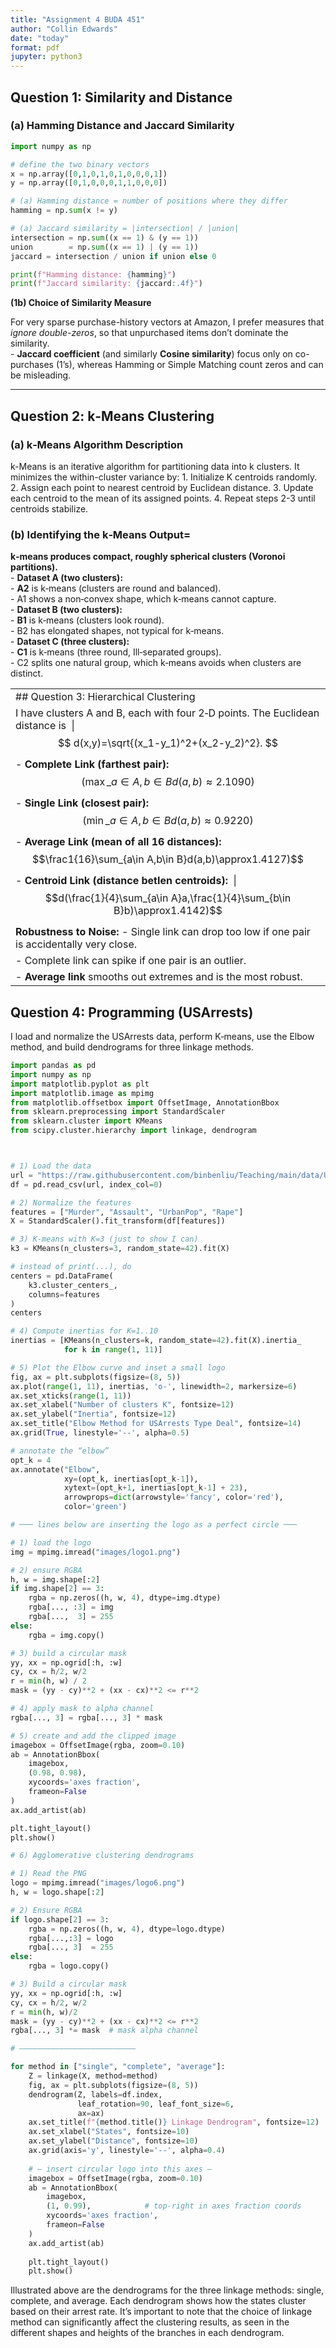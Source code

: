 ```yaml
---
title: "Assignment 4 BUDA 451"
author: "Collin Edwards"
date: "today"
format: pdf
jupyter: python3
---
```


## Question 1: Similarity and Distance

### (a) Hamming Distance and Jaccard Similarity

```python
import numpy as np

# define the two binary vectors
x = np.array([0,1,0,1,0,1,0,0,0,1])
y = np.array([0,1,0,0,0,1,1,0,0,0])

# (a) Hamming distance = number of positions where they differ
hamming = np.sum(x != y)

# (a) Jaccard similarity = |intersection| / |union|
intersection = np.sum((x == 1) & (y == 1))
union        = np.sum((x == 1) | (y == 1))
jaccard = intersection / union if union else 0

print(f"Hamming distance: {hamming}")
print(f"Jaccard similarity: {jaccard:.4f}")

```

**(1b) Choice of Similarity Measure**

For very sparse purchase-history vectors at Amazon, I prefer measures that *ignore double-zeros*, so that unpurchased items don’t dominate the similarity.\
- **Jaccard coefficient** (and similarly **Cosine similarity**) focus only on co-purchases (1’s), whereas Hamming or Simple Matching count zeros and can be misleading.

------------------------------------------------------------------------

## Question 2: k‑Means Clustering

### (a) k‑Means Algorithm Description

k-Means is an iterative algorithm for partitioning data into k clusters. It minimizes the within-cluster variance by: 1. Initialize K centroids randomly. 2. Assign each point to nearest centroid by Euclidean distance. 3. Update each centroid to the mean of its assigned points. 4. Repeat steps 2-3 until centroids stabilize.

### (b) Identifying the k‑Means Output=

**k‑means produces compact, roughly spherical clusters (Voronoi partitions).**\
- **Dataset A (two clusters):**\
- **A2** is k‑means (clusters are round and balanced).\
- A1 shows a non‑convex shape, which k‑means cannot capture.\
- **Dataset B (two clusters):**\
- **B1** is k‑means (clusters look round).\
- B2 has elongated shapes, not typical for k‑means.\
- **Dataset C (three clusters):**\
- **C1** is k‑means (three round, Ill‑separated groups).\
- C2 splits one natural group, which k‑means avoids when clusters are distinct.

+--------------------------------------------------------------------------------------------------+
| \## Question 3: Hierarchical Clustering                                                          |
+--------------------------------------------------------------------------------------------------+
| I have clusters A and B, each with four 2‑D points. The Euclidean distance is\                  |
| $$ d(x,y)=\sqrt{(x_1-y_1)^2+(x_2-y_2)^2}. $$                                                     |
+--------------------------------------------------------------------------------------------------+
| \- **Complete Link (farthest pair):**\                                                           |
| $$(\displaystyle \max\_{a\in A,b\in B}d(a,b)\approx2.1090)$$                                     |
+--------------------------------------------------------------------------------------------------+
| \- **Single Link (closest pair):**\                                                              |
| $$(\displaystyle \min\_{a\in A,b\in B}d(a,b)\approx0.9220)$$                                     |
+--------------------------------------------------------------------------------------------------+
| \- **Average Link (mean of all 16 distances):**\                                                 |
| $$\frac1{16}\sum_{a\in A,b\in B}d(a,b)\approx1.4127)$$                                           |
+--------------------------------------------------------------------------------------------------+
| \- **Centroid Link (distance betIen centroids):**\                                              |
| $$d(\frac{1}{4}\sum_{a\in A}a,\frac{1}{4}\sum_{b\in B}b)\approx1.4142)$$                         |
+--------------------------------------------------------------------------------------------------+
| **Robustness to Noise:** - Single link can drop too low if one pair is accidentally very close.\ |
+--------------------------------------------------------------------------------------------------+
| \- Complete link can spike if one pair is an outlier.\                                           |
+--------------------------------------------------------------------------------------------------+
| \- **Average link** smooths out extremes and is the most robust.                                 |
+--------------------------------------------------------------------------------------------------+

## Question 4: Programming (USArrests)

I load and normalize the USArrests data, perform K‑means, use the Elbow method, and build dendrograms for three linkage methods.

```python
import pandas as pd
import numpy as np
import matplotlib.pyplot as plt
import matplotlib.image as mpimg
from matplotlib.offsetbox import OffsetImage, AnnotationBbox
from sklearn.preprocessing import StandardScaler
from sklearn.cluster import KMeans
from scipy.cluster.hierarchy import linkage, dendrogram



# 1) Load the data
url = "https://raw.githubusercontent.com/binbenliu/Teaching/main/data/USArrests.txt"
df = pd.read_csv(url, index_col=0)

# 2) Normalize the features
features = ["Murder", "Assault", "UrbanPop", "Rape"]
X = StandardScaler().fit_transform(df[features])

# 3) K‑means with K=3 (just to show I can)
k3 = KMeans(n_clusters=3, random_state=42).fit(X)

# instead of print(...), do
centers = pd.DataFrame(
    k3.cluster_centers_,
    columns=features
)
centers

# 4) Compute inertias for K=1..10
inertias = [KMeans(n_clusters=k, random_state=42).fit(X).inertia_
            for k in range(1, 11)]

# 5) Plot the Elbow curve and inset a small logo
fig, ax = plt.subplots(figsize=(8, 5))
ax.plot(range(1, 11), inertias, 'o-', linewidth=2, markersize=6)
ax.set_xticks(range(1, 11))
ax.set_xlabel("Number of clusters K", fontsize=12)
ax.set_ylabel("Inertia", fontsize=12)
ax.set_title("Elbow Method for USArrests Type Deal", fontsize=14)
ax.grid(True, linestyle='--', alpha=0.5)

# annotate the “elbow”
opt_k = 4
ax.annotate("Elbow",
            xy=(opt_k, inertias[opt_k-1]),
            xytext=(opt_k+1, inertias[opt_k-1] + 23),
            arrowprops=dict(arrowstyle='fancy', color='red'),
            color='green')

# ─── lines below are inserting the logo as a perfect circle ───

# 1) load the logo
img = mpimg.imread("images/logo1.png")

# 2) ensure RGBA
h, w = img.shape[:2]
if img.shape[2] == 3:
    rgba = np.zeros((h, w, 4), dtype=img.dtype)
    rgba[..., :3] = img
    rgba[...,  3] = 255
else:
    rgba = img.copy()

# 3) build a circular mask
yy, xx = np.ogrid[:h, :w]
cy, cx = h/2, w/2
r = min(h, w) / 2
mask = (yy - cy)**2 + (xx - cx)**2 <= r**2

# 4) apply mask to alpha channel
rgba[..., 3] = rgba[..., 3] * mask

# 5) create and add the clipped image
imagebox = OffsetImage(rgba, zoom=0.10)
ab = AnnotationBbox(
    imagebox,
    (0.98, 0.98),
    xycoords='axes fraction',
    frameon=False
)
ax.add_artist(ab)

plt.tight_layout()
plt.show()

# 6) Agglomerative clustering dendrograms

# 1) Read the PNG
logo = mpimg.imread("images/logo6.png")
h, w = logo.shape[:2]

# 2) Ensure RGBA
if logo.shape[2] == 3:
    rgba = np.zeros((h, w, 4), dtype=logo.dtype)
    rgba[...,:3] = logo
    rgba[..., 3]  = 255
else:
    rgba = logo.copy()

# 3) Build a circular mask
yy, xx = np.ogrid[:h, :w]
cy, cx = h/2, w/2
r = min(h, w)/2
mask = (yy - cy)**2 + (xx - cx)**2 <= r**2
rgba[..., 3] *= mask  # mask alpha channel

# ——————————————————————————

for method in ["single", "complete", "average"]:
    Z = linkage(X, method=method)
    fig, ax = plt.subplots(figsize=(8, 5))
    dendrogram(Z, labels=df.index,
               leaf_rotation=90, leaf_font_size=6,
               ax=ax)
    ax.set_title(f"{method.title()} Linkage Dendrogram", fontsize=12)
    ax.set_xlabel("States", fontsize=10)
    ax.set_ylabel("Distance", fontsize=10)
    ax.grid(axis='y', linestyle='--', alpha=0.4)
    
    # — insert circular logo into this axes —
    imagebox = OffsetImage(rgba, zoom=0.10)
    ab = AnnotationBbox(
        imagebox,
        (1, 0.99),            # top‑right in axes fraction coords
        xycoords='axes fraction',
        frameon=False
    )
    ax.add_artist(ab)
    
    plt.tight_layout()
    plt.show()
```


Illustrated above are the dendrograms for the three linkage methods: single, complete, and average. Each dendrogram shows how the states cluster based on their arrest rate. It's important to note that the choice of linkage method can significantly affect the clustering results, as seen in the different shapes and heights of the branches in each dendrogram.
